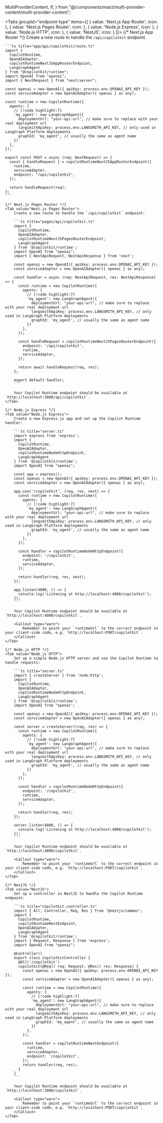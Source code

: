   MultiProviderContent,
  If,
} from "@/components/react/multi-provider-content/multi-provider-content";

<Tabs groupId="endpoint-type" items={[
  { value: 'Next.js App Router', icon: <RiNextjsLine className="text-xl" /> },
  { value: 'Next.js Pages Router', icon: <RiNextjsLine className="text-xl" /> },
  { value: 'Node.js Express', icon: <IoLogoNodejs className="text-xl" /> },
  { value: 'Node.js HTTP', icon: <IoLogoNodejs className="text-xl" /> },
  { value: 'NestJS', icon: <SiNestjs className="text-xl" /> }
]}>
  {/* Next.js App Router */}
  <Tab value="Next.js App Router">
    Create a new route to handle the `/api/copilotkit` endpoint.

    ```ts title="app/api/copilotkit/route.ts"
    import {
      CopilotRuntime,
      OpenAIAdapter,
      copilotRuntimeNextJSAppRouterEndpoint,
      LangGraphAgent
    } from "@copilotkit/runtime";
    import OpenAI from "openai";
    import { NextRequest } from "next/server";

    const openai = new OpenAI({ apiKey: process.env.OPENAI_API_KEY });
    const serviceAdapter = new OpenAIAdapter({ openai } as any);

    const runtime = new CopilotRuntime({
      agents: {
        // [!code highlight:7]
        'my_agent': new LangGraphAgent({
          deploymentUrl: "your-api-url", // make sure to replace with your real deployment url
          langsmithApiKey: process.env.LANGSMITH_API_KEY, // only used in LangGraph Platform deployments
          graphId: 'my_agent', // usually the same as agent name
        })
      },
    });

    export const POST = async (req: NextRequest) => {
      const { handleRequest } = copilotRuntimeNextJSAppRouterEndpoint({
        runtime,
        serviceAdapter,
        endpoint: "/api/copilotkit",
      });

      return handleRequest(req);
    };
    ```

  </Tab>

    {/* Next.js Pages Router */}
    <Tab value="Next.js Pages Router">
        Create a new route to handle the `/api/copilotkit` endpoint:

        ```ts title="pages/api/copilotkit.ts"
        import {
          CopilotRuntime,
          OpenAIAdapter,
          copilotRuntimeNextJSPagesRouterEndpoint,
          LangGraphAgent
        } from '@copilotkit/runtime';
        import OpenAI from "openai";
        import { NextApiRequest, NextApiResponse } from 'next';

        const openai = new OpenAI({ apiKey: process.env.OPENAI_API_KEY });
        const serviceAdapter = new OpenAIAdapter({ openai } as any);

        const handler = async (req: NextApiRequest, res: NextApiResponse) => {
          const runtime = new CopilotRuntime({
            agents: {
              // [!code highlight:7]
              'my_agent': new LangGraphAgent({
                deploymentUrl: "your-api-url", // make sure to replace with your real deployment url
                langsmithApiKey: process.env.LANGSMITH_API_KEY, // only used in LangGraph Platform deployments
                graphId: 'my_agent', // usually the same as agent name
              })
            },
          });

          const handleRequest = copilotRuntimeNextJSPagesRouterEndpoint({
            endpoint: '/api/copilotkit',
            runtime,
            serviceAdapter,
          });

          return await handleRequest(req, res);
        };

        export default handler;
        ```

        Your Copilot Runtime endpoint should be available at `http://localhost:3000/api/copilotkit`.
    </Tab>

    {/* Node.js Express */}
    <Tab value="Node.js Express">
        Create a new Express.js app and set up the Copilot Runtime handler:

        ```ts title="server.ts"
        import express from 'express';
        import {
          CopilotRuntime,
          OpenAIAdapter,
          copilotRuntimeNodeHttpEndpoint,
          LangGraphAgent
        } from '@copilotkit/runtime';
        import OpenAI from "openai";

        const app = express();
        const openai = new OpenAI({ apiKey: process.env.OPENAI_API_KEY });
        const serviceAdapter = new OpenAIAdapter({ openai } as any);

        app.use('/copilotkit', (req, res, next) => {
          const runtime = new CopilotRuntime({
            agents: {
              // [!code highlight:7]
              'my_agent': new LangGraphAgent({
                deploymentUrl: "your-api-url", // make sure to replace with your real deployment url
                langsmithApiKey: process.env.LANGSMITH_API_KEY, // only used in LangGraph Platform deployments
                graphId: 'my_agent', // usually the same as agent name
              })
            },
          });

          const handler = copilotRuntimeNodeHttpEndpoint({
            endpoint: '/copilotkit',
            runtime,
            serviceAdapter,
          });

          return handler(req, res, next);
        });

        app.listen(4000, () => {
          console.log('Listening at http://localhost:4000/copilotkit');
        });
        ```

        Your Copilot Runtime endpoint should be available at `http://localhost:4000/copilotkit`.

        <Callout type="warn">
            Remember to point your `runtimeUrl` to the correct endpoint in your client-side code, e.g. `http://localhost:PORT/copilotkit`.
        </Callout>
    </Tab>

    {/* Node.js HTTP */}
    <Tab value="Node.js HTTP">
        Set up a simple Node.js HTTP server and use the Copilot Runtime to handle requests:

        ```ts title="server.ts"
        import { createServer } from 'node:http';
        import {
          CopilotRuntime,
          OpenAIAdapter,
          copilotRuntimeNodeHttpEndpoint,
          LangGraphAgent
        } from '@copilotkit/runtime';
        import OpenAI from "openai";

        const openai = new OpenAI({ apiKey: process.env.OPENAI_API_KEY });
        const serviceAdapter = new OpenAIAdapter({ openai } as any);

        const server = createServer((req, res) => {
          const runtime = new CopilotRuntime({
            agents: {
              // [!code highlight:7]
              'my_agent': new LangGraphAgent({
                deploymentUrl: "your-api-url", // make sure to replace with your real deployment url
                langsmithApiKey: process.env.LANGSMITH_API_KEY, // only used in LangGraph Platform deployments
                graphId: 'my_agent', // usually the same as agent name
              })
            },
          });

          const handler = copilotRuntimeNodeHttpEndpoint({
            endpoint: '/copilotkit',
            runtime,
            serviceAdapter,
          });

          return handler(req, res);
        });

        server.listen(4000, () => {
          console.log('Listening at http://localhost:4000/copilotkit');
        });
        ```

        Your Copilot Runtime endpoint should be available at `http://localhost:4000/copilotkit`.

        <Callout type="warn">
            Remember to point your `runtimeUrl` to the correct endpoint in your client-side code, e.g. `http://localhost:PORT/copilotkit`.
        </Callout>
    </Tab>

    {/* NestJS */}
    <Tab value="NestJS">
        Set up a controller in NestJS to handle the Copilot Runtime endpoint:

        ```ts title="copilotkit.controller.ts"
        import { All, Controller, Req, Res } from '@nestjs/common';
        import {
          CopilotRuntime,
          copilotRuntimeNestEndpoint,
          OpenAIAdapter,
          LangGraphAgent
        } from '@copilotkit/runtime';
        import { Request, Response } from 'express';
        import OpenAI from "openai";

        @Controller()
        export class CopilotkitController {
          @All('/copilotkit')
          copilotkit(@Req() req: Request, @Res() res: Response) {
            const openai = new OpenAI({ apiKey: process.env.OPENAI_API_KEY });
            const serviceAdapter = new OpenAIAdapter({ openai } as any);

            const runtime = new CopilotRuntime({
              agents: {
                // [!code highlight:7]
                'my_agent': new LangGraphAgent({
                  deploymentUrl: "your-api-url", // make sure to replace with your real deployment url
                  langsmithApiKey: process.env.LANGSMITH_API_KEY, // only used in LangGraph Platform deployments
                  graphId: 'my_agent', // usually the same as agent name
                })
              },
            });

            const handler = copilotRuntimeNestEndpoint({
              runtime,
              serviceAdapter,
              endpoint: '/copilotkit',
            });
            return handler(req, res);
          }
        }
        ```

        Your Copilot Runtime endpoint should be available at `http://localhost:3000/copilotkit`.

        <Callout type="warn">
            Remember to point your `runtimeUrl` to the correct endpoint in your client-side code, e.g. `http://localhost:PORT/copilotkit`.
        </Callout>
    </Tab>

</Tabs>
